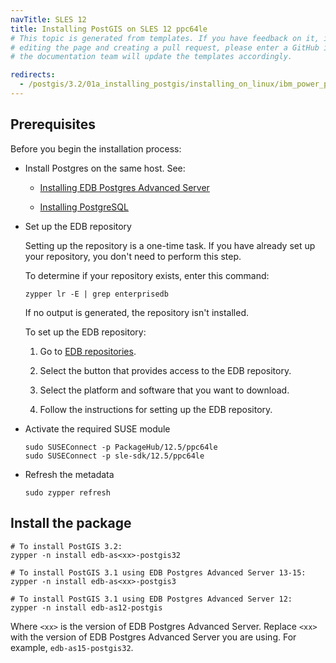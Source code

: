 ```yaml
---
navTitle: SLES 12
title: Installing PostGIS on SLES 12 ppc64le
# This topic is generated from templates. If you have feedback on it, instead of
# editing the page and creating a pull request, please enter a GitHub issue and
# the documentation team will update the templates accordingly.

redirects:
  - /postgis/3.2/01a_installing_postgis/installing_on_linux/ibm_power_ppc64le/postgis_sles12_ppcle
---
```


## Prerequisites

Before you begin the installation process:

- Install Postgres on the same host. See:

  - [Installing EDB Postgres Advanced Server](/epas/latest/installing/)

  - [Installing PostgreSQL](https://www.postgresql.org/download/)

- Set up the EDB repository

  Setting up the repository is a one-time task. If you have already set up your repository, you don't need to perform this step.

  To determine if your repository exists, enter this command:

  `zypper lr -E | grep enterprisedb`

  If no output is generated, the repository isn't installed.

  To set up the EDB repository:

  1. Go to [EDB repositories](https://www.enterprisedb.com/repos-downloads).

  1. Select the button that provides access to the EDB repository.

  1. Select the platform and software that you want to download.

  1. Follow the instructions for setting up the EDB repository.

- Activate the required SUSE module
  ```shell
  sudo SUSEConnect -p PackageHub/12.5/ppc64le
  sudo SUSEConnect -p sle-sdk/12.5/ppc64le

  ```
- Refresh the metadata
  ```shell
  sudo zypper refresh
  ```

## Install the package

```shell
# To install PostGIS 3.2:
zypper -n install edb-as<xx>-postgis32

# To install PostGIS 3.1 using EDB Postgres Advanced Server 13-15:
zypper -n install edb-as<xx>-postgis3

# To install PostGIS 3.1 using EDB Postgres Advanced Server 12:
zypper -n install edb-as12-postgis
```

Where `<xx>` is the version of EDB Postgres Advanced Server. Replace `<xx>` with the version of EDB Postgres Advanced Server you are using. For example, `edb-as15-postgis32`.
